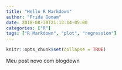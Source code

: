 ```yaml
---
title: "Hello R Markdown"
author: "Frida Gomam"
date: 2018-08-30T21:13:14-05:00
categories: ["R"]
tags: ["R Markdown", "plot", "regression"]
---
```


```r
knitr::opts_chunk$set(collapse = TRUE)
```

Meu post novo com blogdown